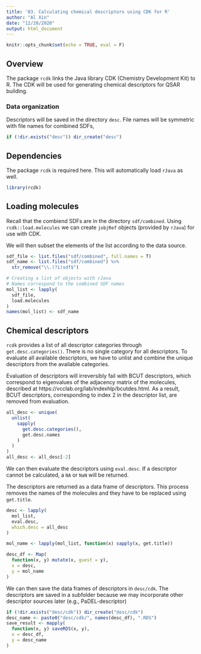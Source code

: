 ```yaml
---
title: '03. Calculating chemical descriptors using CDK for R'
author: "Al Xin"
date: "12/28/2020"
output: html_document
---
```


```r
knitr::opts_chunk$set(echo = TRUE, eval = F)
```

## Overview

The package `rcdk` links the Java library CDK (Chemistry Development Kit) to R. The CDK will be used for generating chemical descriptors for QSAR building.

### Data organization 

Descriptors will be saved in the directory `desc`. File names will be symmetric with file names for combined SDFs, 

```r
if (!dir.exists("desc")) dir_create("desc")
```

## Dependencies

The package `rcdk` is required here. This will automatically load `rJava` as well. 

```r
library(rcdk)
```

## Loading molecules

Recall that the combiend SDFs are in the directory `sdf/combined`. Using `rcdk::load.molecules` we can create `jobjRef` objects (provided by `rJava`) for use with CDK.

We will then subset the elements of the list according to the data source. 

```r
sdf_file <- list.files("sdf/combined", full.names = T)
sdf_name <- list.files("sdf/combined") %>%
  str_remove("\\.(?i)sdf$")

# Creating a list of objects with rJava
# Names correspond to the combined SDF names
mol_list <- lapply(
  sdf_file, 
  load.molecules
)
names(mol_list) <- sdf_name
```

## Chemical descriptors

`rcdk` provides a list of all descriptor categories through `get.desc.categories()`. There is no single category for all descriptors. To evaluate all available descriptors, we have to unlist and combine the unique descriptors from the available categories. 

Evaluation of descriptors will irreversibly fail with BCUT descriptors, which correspond to eigenvalues of the adjacency matrix of the molecules, described at https://vcclab.org/lab/indexhlp/bcutdes.html. As a result, BCUT descriptors, corresponding to index 2 in the descriptor list, are removed from evaluation. 

```r
all_desc <- unique(
  unlist(
    sapply(
      get.desc.categories(), 
      get.desc.names
    )
  )
)
all_desc <- all_desc[-2]
```

We can then evaluate the descriptors using `eval.desc`. If a descriptor cannot be calculated, a `NA` or `NaN` will be returned.

The descriptors are returned as a data frame of descriptors. This process removes the names of the molecules and they have to be replaced using `get.title`. 

```r
desc <- lapply(
  mol_list, 
  eval.desc, 
  which.desc = all_desc
)

mol_name <- lapply(mol_list, function(x) sapply(x, get.title))

desc_df <- Map(
  function(x, y) mutate(x, guest = y), 
  x = desc, 
  y = mol_name
)
```

We can then save the data frames of descriptors in `desc/cdk`. The descriptors are saved in a subfolder because we may incorporate other descriptor sources later (e.g., PaDEL-descriptor) 

```r
if (!dir.exists("desc/cdk")) dir_create("desc/cdk")
desc_name <- paste0("desc/cdk/", names(desc_df), ".RDS")
save_result <- mapply(
  function(x, y) saveRDS(x, y), 
  x = desc_df, 
  y = desc_name
)
```
